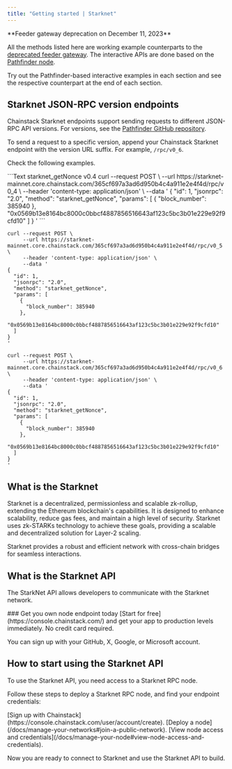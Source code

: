 ---
title: "Getting started | Starknet"
---

<Info>
  **Feeder gateway deprecation on December 11, 2023**

  All the methods listed here are working example counterparts to the [deprecated feeder gateway](https://community.starknet.io/t/feeder-gateway-deprecation/100233). The interactive APIs are done based on the [Pathfinder node](https://github.com/eqlabs/pathfinder).

  Try out the Pathfinder-based interactive examples in each section and see the respective counterpart at the end of each section.
</Info>

## Starknet JSON-RPC version endpoints

Chainstack Starknet endpoints support sending requests to different JSON-RPC API versions. For versions, see the [Pathfinder GitHub repository](https://github.com/eqlabs/pathfinder/tree/main#json-rpc-api).

To send a request to a specific version, append your Chainstack Starknet endpoint with the version URL suffix. For example, `/rpc/v0_6`.

Check the following examples.

<CodeGroup>
  ```Text starknet_getNonce v0.4
  curl --request POST \
       --url https://starknet-mainnet.core.chainstack.com/365cf697a3ad6d950b4c4a911e2e4f4d/rpc/v0_4 \
       --header 'content-type: application/json' \
       --data '
  {
    "id": 1,
    "jsonrpc": "2.0",
    "method": "starknet_getNonce",
    "params": [
      {
        "block_number": 385940
      },
      "0x0569b13e8164bc8000c0bbcf4887856516643af123c5bc3b01e229e92f9cfd10"
    ]
  }
  '
  ```

  ```Text starknet_getNonce v0.5
  curl --request POST \
       --url https://starknet-mainnet.core.chainstack.com/365cf697a3ad6d950b4c4a911e2e4f4d/rpc/v0_5 \
       --header 'content-type: application/json' \
       --data '
  {
    "id": 1,
    "jsonrpc": "2.0",
    "method": "starknet_getNonce",
    "params": [
      {
        "block_number": 385940
      },
      "0x0569b13e8164bc8000c0bbcf4887856516643af123c5bc3b01e229e92f9cfd10"
    ]
  }
  '
  ```

  ```Text starknet_getNonce v0.6
  curl --request POST \
       --url https://starknet-mainnet.core.chainstack.com/365cf697a3ad6d950b4c4a911e2e4f4d/rpc/v0_6 \
       --header 'content-type: application/json' \
       --data '
  {
    "id": 1,
    "jsonrpc": "2.0",
    "method": "starknet_getNonce",
    "params": [
      {
        "block_number": 385940
      },
      "0x0569b13e8164bc8000c0bbcf4887856516643af123c5bc3b01e229e92f9cfd10"
    ]
  }
  '
  ```
</CodeGroup>

## What is the Starknet

Starknet is a decentralized, permissionless and scalable zk-rollup, extending the Ethereum blockchain's capabilities. It is designed to enhance scalability, reduce gas fees, and maintain a high level of security. Starknet uses zk-STARKs technology to achieve these goals, providing a scalable and decentralized solution for Layer-2 scaling.

Starknet provides a robust and efficient network with cross-chain bridges for seamless interactions.

## What is the Starknet API

The StarkNet API allows developers to communicate with the Starknet network.

<Check>
  ### Get you own node endpoint today
  [Start for free](https://console.chainstack.com/) and get your app to production levels immediately. No credit card required.

  You can sign up with your GitHub, X, Google, or Microsoft account.
</Check>

## How to start using the Starknet API

To use the Starknet API, you need access to a Starknet RPC node.

Follow these steps to deploy a Starknet RPC node, and find your endpoint credentials:

<Steps>
<Step>
[Sign up with Chainstack](https://console.chainstack.com/user/account/create).
</Step>
<Step>
[Deploy a node](/docs/manage-your-networks#join-a-public-network).
</Step>
<Step>
[View node access and credentials](/docs/manage-your-node#view-node-access-and-credentials).
</Step>
</Steps>

Now you are ready to connect to Starknet and use the Starknet API to build.
